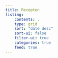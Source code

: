 ```yaml
---
title: Recepten
listing:
    contents: .
    type: grid
    sort: "date desc"
    sort-ui: false
    filter-ui: true
    categories: true
    feed: true
---
```

